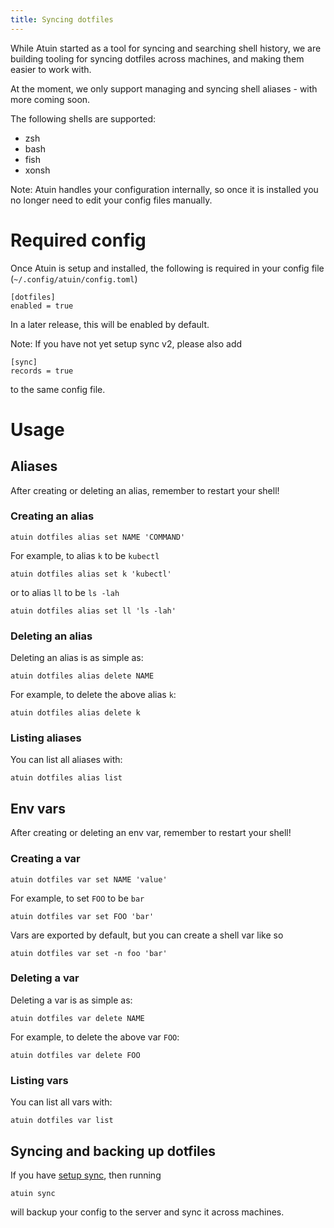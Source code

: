 ```yaml
---
title: Syncing dotfiles
---
```


While Atuin started as a tool for syncing and searching shell history, we are
building tooling for syncing dotfiles across machines, and making them easier
to work with.

At the moment, we only support managing and syncing shell aliases - with more
coming soon.

The following shells are supported: 

- zsh
- bash
- fish
- xonsh

Note: Atuin handles your configuration internally, so once it is installed you
no longer need to edit your config files manually.

# Required config

Once Atuin is setup and installed, the following is required in your config file (`~/.config/atuin/config.toml`)

```
[dotfiles]
enabled = true
```

In a later release, this will be enabled by default.

Note: If you have not yet setup sync v2, please also add

```
[sync]
records = true
```

to the same config file.

# Usage

## Aliases

After creating or deleting an alias, remember to restart your shell! 

### Creating an alias

```
atuin dotfiles alias set NAME 'COMMAND'
```

For example, to alias `k` to be `kubectl`


```
atuin dotfiles alias set k 'kubectl'
```

or to alias `ll` to be  `ls -lah`

```
atuin dotfiles alias set ll 'ls -lah'
```

### Deleting an alias

Deleting an alias is as simple as:

```
atuin dotfiles alias delete NAME
```

For example, to delete the above alias `k`:

```
atuin dotfiles alias delete k
```

### Listing aliases

You can list all aliases with:

```
atuin dotfiles alias list
```

## Env vars

After creating or deleting an env var, remember to restart your shell! 

### Creating a var 

```
atuin dotfiles var set NAME 'value'
```

For example, to set `FOO` to be `bar`


```
atuin dotfiles var set FOO 'bar'
```

Vars are exported by default, but you can create a shell var like so

```
atuin dotfiles var set -n foo 'bar'
```


### Deleting a var

Deleting a var is as simple as:

```
atuin dotfiles var delete NAME
```

For example, to delete the above var `FOO`:

```
atuin dotfiles var delete FOO
```

### Listing vars

You can list all vars with:

```
atuin dotfiles var list
```

## Syncing and backing up dotfiles
If you have [setup sync](/guide/sync), then running 

```
atuin sync
```

will backup your config to the server and sync it across machines. 

